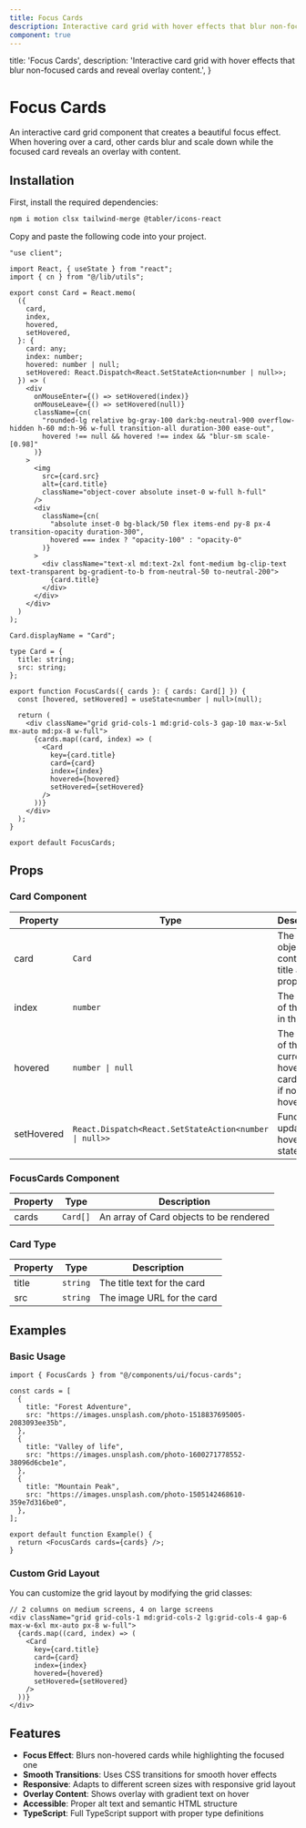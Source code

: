 ```yaml
---
title: Focus Cards
description: Interactive card grid with hover effects that blur non-focused cards and reveal overlay content.
component: true
---
```


  title: 'Focus Cards',
  description: 'Interactive card grid with hover effects that blur non-focused cards and reveal overlay content.',
}

# Focus Cards

An interactive card grid component that creates a beautiful focus effect. When hovering over a card, other cards blur and scale down while the focused card reveals an overlay with content.

<ComponentCodePreview name='focus-cards' hasReTrigger />

## Installation

First, install the required dependencies:

```bash
npm i motion clsx tailwind-merge @tabler/icons-react
```

Copy and paste the following code into your project.

```tsx focus-cards.tsx
"use client";
 
import React, { useState } from "react";
import { cn } from "@/lib/utils";
 
export const Card = React.memo(
  ({
    card,
    index,
    hovered,
    setHovered,
  }: {
    card: any;
    index: number;
    hovered: number | null;
    setHovered: React.Dispatch<React.SetStateAction<number | null>>;
  }) => (
    <div
      onMouseEnter={() => setHovered(index)}
      onMouseLeave={() => setHovered(null)}
      className={cn(
        "rounded-lg relative bg-gray-100 dark:bg-neutral-900 overflow-hidden h-60 md:h-96 w-full transition-all duration-300 ease-out",
        hovered !== null && hovered !== index && "blur-sm scale-[0.98]"
      )}
    >
      <img
        src={card.src}
        alt={card.title}
        className="object-cover absolute inset-0 w-full h-full"
      />
      <div
        className={cn(
          "absolute inset-0 bg-black/50 flex items-end py-8 px-4 transition-opacity duration-300",
          hovered === index ? "opacity-100" : "opacity-0"
        )}
      >
        <div className="text-xl md:text-2xl font-medium bg-clip-text text-transparent bg-gradient-to-b from-neutral-50 to-neutral-200">
          {card.title}
        </div>
      </div>
    </div>
  )
);
 
Card.displayName = "Card";
 
type Card = {
  title: string;
  src: string;
};
 
export function FocusCards({ cards }: { cards: Card[] }) {
  const [hovered, setHovered] = useState<number | null>(null);
 
  return (
    <div className="grid grid-cols-1 md:grid-cols-3 gap-10 max-w-5xl mx-auto md:px-8 w-full">
      {cards.map((card, index) => (
        <Card
          key={card.title}
          card={card}
          index={index}
          hovered={hovered}
          setHovered={setHovered}
        />
      ))}
    </div>
  );
}

export default FocusCards;
```

## Props

### Card Component

| Property    | Type                                                        | Description                                                    |
| ----------- | ----------------------------------------------------------- | -------------------------------------------------------------- |
| card        | `Card`                                                      | The card object containing title and src properties           |
| index       | `number`                                                    | The index of the card in the array                            |
| hovered     | `number \| null`                                            | The index of the currently hovered card, or null if no card is hovered |
| setHovered  | `React.Dispatch<React.SetStateAction<number \| null>>`     | Function to update the hovered state                          |

### FocusCards Component

| Property | Type     | Description                                  |
| -------- | -------- | -------------------------------------------- |
| cards    | `Card[]` | An array of Card objects to be rendered     |

### Card Type

| Property | Type     | Description                    |
| -------- | -------- | ------------------------------ |
| title    | `string` | The title text for the card   |
| src      | `string` | The image URL for the card     |

## Examples

### Basic Usage

```tsx
import { FocusCards } from "@/components/ui/focus-cards";

const cards = [
  {
    title: "Forest Adventure",
    src: "https://images.unsplash.com/photo-1518837695005-2083093ee35b",
  },
  {
    title: "Valley of life",
    src: "https://images.unsplash.com/photo-1600271778552-38096d6cbe1e",
  },
  {
    title: "Mountain Peak",
    src: "https://images.unsplash.com/photo-1505142468610-359e7d316be0",
  },
];

export default function Example() {
  return <FocusCards cards={cards} />;
}
```

### Custom Grid Layout

You can customize the grid layout by modifying the grid classes:

```tsx
// 2 columns on medium screens, 4 on large screens
<div className="grid grid-cols-1 md:grid-cols-2 lg:grid-cols-4 gap-6 max-w-6xl mx-auto px-8 w-full">
  {cards.map((card, index) => (
    <Card
      key={card.title}
      card={card}
      index={index}
      hovered={hovered}
      setHovered={setHovered}
    />
  ))}
</div>
```

## Features

- **Focus Effect**: Blurs non-hovered cards while highlighting the focused one
- **Smooth Transitions**: Uses CSS transitions for smooth hover effects
- **Responsive**: Adapts to different screen sizes with responsive grid layout
- **Overlay Content**: Shows overlay with gradient text on hover
- **Accessible**: Proper alt text and semantic HTML structure
- **TypeScript**: Full TypeScript support with proper type definitions
